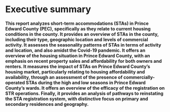 # Executive summary {-}

**This report analyzes short-term accommodations (STAs) in Prince Edward County (PEC), specifically as they relate to current housing conditions in the county. It provides an overview of STAs in the county, including their type, geographic location and levels of commercial activity. It assesses the seasonality patterns of STAs in terms of activity and location, and also amidst the Covid-19 pandemic. It offers an overview of the housing situation in Prince Edward County, with an emphasis on recent property sales and affordability for both owners and renters. It measures the impact of STAs on Prince Edward County’s housing market, particularly relating to housing affordability and availability, through an assessment of the presence of commercially-operated STAs during the high and low seasons in Prince Edward County’s wards. It offers an overview of the efficacy of the registration on STR operations. Finally, it provides an analysis of pathways to reinstating the STA registration system, with distinctive focus on primary and secondary residences and geography.**

\noindent\rule{\textwidth}{1pt}

<!-- **SHORT-TERM RENTALS IN PRINCE EDWARD COUNTY: MARKET OVERVIEW** -->

<!-- - There are on a daily average 490 active STA listings in Prince Edward County housing units in 2021, which collectively earned $138,000 per day. -->
<!-- - The average number of active listings declined by 37.2% compared to 2019, while revenue increased by 52.7%. -->
<!-- - The ward with the most active listings is Picton, with 19.5%, followed by Hallowell (13.4%) and Wellington (11.5%). -->
<!-- - Most (92.9%) STA listings were entire homes, responsible for 98.0% of total revenues. -->
<!-- - Revenue is distributed unevenly among hosts, with the top 10% of hosts earning 49.2% of revenues and the top 1% earning 20.8% of all revenues. -->
<!-- - Multilistings account for almost half (49.6%) of STA listings in the county, earning 50.6% of total host revenue. -->
<!-- - The Covid-19 pandemic has caused reservations to drop by 20%, while nightly prices were almost twice (48.4%) as high in 2021 compared to 2019. -->
<!-- - The pandemic has also flattened the seasonality pattern in the county, with non-summer months receiving more reservations on average than the years before. -->

<!-- **STA HOUSING MARKET IMPACTS** -->

<!-- - Housing prices and sales volumes have accelerated significantly since the start of the pandemic, from 460 properties sold in 2019 to an expected 1,110 by the end of 2021. -->
<!-- - While prices were rising prior to 2020, the data suggest that price growth was beginning to level off until the pandemic introduced a massive demand shock to the housing market (average prices in December 2020 were 87.1% higher than in December 2019). -->
<!-- - In 2020, the average sale price in Prince Edward County was $625,080, only to rise to $754,930 in 2021. -->
<!-- - In five wards, households would require an additional $50,000 or more in annual income to be able to afford being a homeowner in the County. -->
<!-- - In 2021, 7.5% of property sales were for houses that were sold two years before or less. -->
<!-- - Rents rose 52% between June 2020 and June 2021, rises due to an increase in demand without a corresponding increase in supply. -->
<!-- - Prior to the pandemic, 5.8% of Prince Edward County housing units operated as dedicated STA in the summer. -->
<!-- - The number of dedicated STAs declined during the pandemic, but the supply seems to have returned to pre-pandemic levels during the summer of 2021.  -->
<!-- - About half of all housing sales in 2016 and 2017 can be attributed to new STAs, but that share has halved in recent years. -->

<!-- **REGISTRATION ANALYSIS** -->

<!-- - On average each day in 2020 and 2021, 67.5% of active STAs in the county were operating with a license.  -->
<!-- - During the moratorium, STA listings that were created on platforms have been reserved on average 50.7% of the time, showing that STA operators did not respect the operation hiatus. -->
<!-- - Picton is the ward that received the most license applications prior to the moratorium, with 71, followed by Hallowell (60) and Wellington (54). -->
<!-- - Prior to the pandemic, an average of 1.28 STA listings were created daily on rental platforms. This number dropped to 0.58 during the registration period, but remained at 0.57 during the moratorium, suggesting that external platforms caused a decline in new STA creation. -->
<!-- - Second-home sales acted as a competing factor to new STA creation: the extraordinary rise in home sale volume and price made it more difficult for STA operators to financially compete. -->
<!-- - While it took 6.96 booked night per night to cover carrying costs of a housing units in 2018, this number increase by a third to reach 9.26 nights in 2021. -->
<!-- - The rapid comeback of STA listings and high STA prices in the summer 2021 indicate, however, that the STA market is expected to grow rapidly in the year to come. -->


<!-- **MOVING FORWARD: SHORT-TERM ACCOMMODATION REGULATION PATHWAYS IN PRINCE EDWARD COUNTY ** -->

<!-- - Based on the registration analysis, there are two policy pathways that the county could take to reinstate the STA registration system: Redistribute or Restrict; which could be done for towns and village only or for the entire county. -->
<!-- - By redistributing, the county would emit licenses to primary residence operators only, having the potential to redistribute $6.2 million in STA revenue to 1,000 part-time home sharers, which would earn around $6,200 each, yearly. -->
<!-- - By restricting the number of STAs in the County, 300 licenses would need to be allocated to maintain 2019 STA activity levels, with revenues being shared by a small amount of commercial operators. -->
<!-- - Rent subsidies to encourage owners to keep their unit on the long-term rental market in Prince Edward County would likely not be a potential solutions, since rent supplements would need to be as high as $2,520 in Wellington and $2,360 in the townships. -->

\newpage